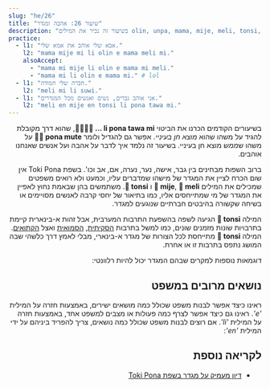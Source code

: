 ```yaml
---
slug: "he/26"
title: "שיעור 26: אהבה ומגדר"
description: "בשיעור זה נכיר את המילים olin, unpa, mama, mije, meli, tonsi, en!"
practice:
  - l1: "אבא שלי אוהב את אמא שלי."
    l2: "mama mije mi li olin e mama meli mi."
    alsoAccept:
      - "mama mi mije li olin e mama mi meli."
      - "mama mi li olin e mama mi." # lol
  - l1: "חברה שלי חמודה."
    l2: "meli mi li suwi."
  - l1: "אני אוהב גברים, נשים ואנשים מכל המגדרים."
    l2: "meli en mije en tonsi li pona tawa mi."
---
```



<div dir="rtl">

בשיעורים הקודמים הכרנו את הביטוי **󱤧󱥔󱥩󱤴 ... li pona tawa mi**, שהוא דרך מקובלת להגיד על משהו שהוא *מוצא חן בעיניי*. אפשר גם להגדיל ולומר **󱥔󱤼 pona mute** על משהו ש*ממש* מוצא חן בעיניי. בשיעור זה נלמד איך לדבר על אהבה ועל אנשים שאנחנו אוהבים. 

<List>
  <Word sl="olin" m="אהבה, לאהוב" />
  <Word sl="unpa" m="סקס" />
  <Word sl="mama" m="הורה" />
  <Word sl="mije" m="גבר, זכר, בן זוג" />
  <Word sl="meli" m="אישה, נקבה, בת זוג" />
  <Word sl="tonsi" m="טרנסג'נדרים, אנשים בעלי מגדר א-בינארי" />
</List>

ברוב השפות מבחינים בין גבר, אישה, נער, נערה, אם, אב וכו'. בשפת Toki Pona אין שום הכרח לציין את המגדר של מישהו שמדברים עליו, וכמעט ולא רואים משפטים שמכילים את המילים **󱤵 mije**, **󱤳 meli** ו **󱥾 tonsi**. משתמשים בהן שבאמת נחוץ לאפיין את המגדר של מי שמתייחסים אליו, כמו בתיאור של יחסי קרבה לאנשים מסויימים או בשיחה שקשורה בהיבטים חברתיים שנוגעים למגדר.

<List>
    <Sentence sl="mi olin e mije mi." m="אני אוהב/ת את חבר שלי."/>
    <Sentence sl="mama o!" m="אמא/אבא!"/>
    <Sentence sl="mi olin e meli." m="אני אוהב/ת נשים."/>
</List>

המילה **󱥾 tonsi** הגיעה לשפה בהשפעת התרבות המערבית, אבל זהות א-בינארית קיימת בתרבויות שונות מזמנים שונים, כמו למשל בתרבות [הסקיתית](https://he.wikipedia.org/wiki/%D7%A1%D7%A7%D7%99%D7%AA%D7%99%D7%9D), [הסמואית](https://he.wikipedia.org/wiki/%D7%96%D7%9B%D7%95%D7%99%D7%95%D7%AA_%D7%9C%D7%94%D7%98%22%D7%91_%D7%91%D7%A1%D7%9E%D7%95%D7%90%D7%94) ואצל [הקתואים](https://he.wikipedia.org/wiki/%D7%A7%D7%AA%D7%95%D7%90%D7%99). המילה **󱥾 tonsi** מתייחסת לכל הצורות של מגדר א-בינארי, מבלי לאמץ דרך כלשהי שבה המושג נתפס בתרבות זו או אחרת.

דוגמאות נוספות למקרים שבהם המגדר יכול להיות רלוונטי:


<List>
  <Sentence sl="len mi li mije." m="הבגדים שלי 'גבריים'" />
  <Sentence sl="jan olin mi li tonsi." m="בן/בת הזוג שלי הוא/היא טרנסג'נדר." />
  <Sentence sl="mi meli e sijelo mi kepeken misikeke." m="אני הופך את הגוף שלי לנשי באמצעות תרופות." />
</List>

## נושאים מרובים במשפט

ראינו כיצד אפשר לבנות משפט שכולל כמה מושאים ישירים, באמצעות חזרה על המילית *'e'*. ראינו גם כיצד אפשר לצרף כמה פעולות או מצבים למשפט אחד, באמצעות חזרה על המילית *'li'*. אם רוצים לבנות משפט שכולל כמה נושאים, צריך להפריד ביניהם על ידי המילית *'en'*:

<List>
  <Word sl="en" m="מפריד בין נושאים במשפט" />
  <Sentence sl="mi en ona li toki." m="אני והוא/היא מדברים/ות." />
  <Sentence sl="soweli en waso li utala." m="הציפור והחיה רבים (זה עם זה)." />
  <Sentence sl="meli en mije li unpa." m="האיש והאישה מקיימים יחסי מין." />
</List>

<Practice exercises={frontmatter.practice} client:load />

## לקריאה נוספת 
* [דיון מעמיק על מגדר בשפת Toki Pona](https://www.tamz.in/toki_mi/there-is-no-gender-in-toki-pona/)

</div>
